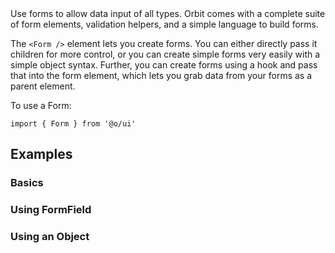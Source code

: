 <IntroText>
  Use forms to allow data input of all types. Orbit comes with a complete suite of form elements,
  validation helpers, and a simple language to build forms.
</IntroText>

The `<Form />` element lets you create forms. You can either directly pass it children for more
control, or you can create simple forms very easily with a simple object syntax. Further, you can
create forms using a hook and pass that into the form element, which lets you grab data from your
forms as a parent element.

To use a Form:

```tsx
import { Form } from '@o/ui'
```

## Examples

### Basics

<Example id="Simple" />

### Using FormField

<Example id="FormFieldExample" name="Using FormField" />

### Using an Object

<Example id="FormObject" name="Using an Object" />
